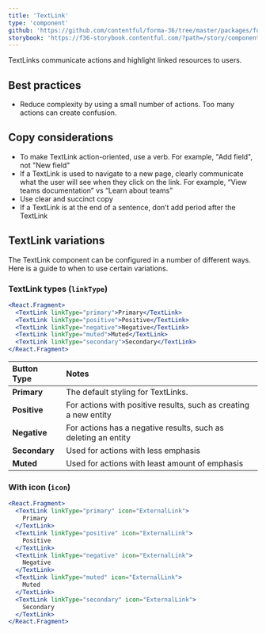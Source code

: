 ```yaml
---
title: 'TextLink'
type: 'component'
github: 'https://github.com/contentful/forma-36/tree/master/packages/forma-36-react-components/src/components/TextLink'
storybook: 'https://f36-storybook.contentful.com/?path=/story/components-textlink--default'
---
```


TextLinks communicate actions and highlight linked resources to users.

## Best practices

- Reduce complexity by using a small number of actions. Too many actions can create confusion.

## Copy considerations

- To make TextLink action-oriented, use a verb. For example, "Add field", not "New field"
- If a TextLink is used to navigate to a new page, clearly communicate what the user will see when they click on the link. For example, “View teams documentation” vs “Learn about teams”
- Use clear and succinct copy
- If a TextLink is at the end of a sentence, don’t add period after the TextLink

## TextLink variations

The TextLink component can be configured in a number of different ways. Here is a guide to when to use certain variations.

### TextLink types (`linkType`)

```jsx
<React.Fragment>
  <TextLink linkType="primary">Primary</TextLink>
  <TextLink linkType="positive">Positive</TextLink>
  <TextLink linkType="negative">Negative</TextLink>
  <TextLink linkType="muted">Muted</TextLink>
  <TextLink linkType="secondary">Secondary</TextLink>
</React.Fragment>
```

| Button Type   | Notes                                                            |
| :------------ | :--------------------------------------------------------------- |
| **Primary**   | The default styling for TextLinks.                               |
| **Positive**  | For actions with positive results, such as creating a new entity |
| **Negative**  | For actions has a negative results, such as deleting an entity   |
| **Secondary** | Used for actions with less emphasis                              |
| **Muted**     | Used for actions with least amount of emphasis                   |

### With icon (`icon`)

```jsx
<React.Fragment>
  <TextLink linkType="primary" icon="ExternalLink">
    Primary
  </TextLink>
  <TextLink linkType="positive" icon="ExternalLink">
    Positive
  </TextLink>
  <TextLink linkType="negative" icon="ExternalLink">
    Negative
  </TextLink>
  <TextLink linkType="muted" icon="ExternalLink">
    Muted
  </TextLink>
  <TextLink linkType="secondary" icon="ExternalLink">
    Secondary
  </TextLink>
</React.Fragment>
```
